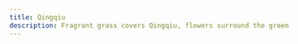 ```yaml
---
title: Qingqiu
description: Fragrant grass covers Qingqiu, flowers surround the green stream.
---
```



<CardGrid>
  <LinkCard
    title="LunarFox Modpack"
    description="LunarFox is a performance integration pack with quality-of-life mods and OptiFine alternatives. The modpack includes some out-of-the-box mod configurations and good performance configurations."
    href="./lunarfox/"
  />
</CardGrid>
